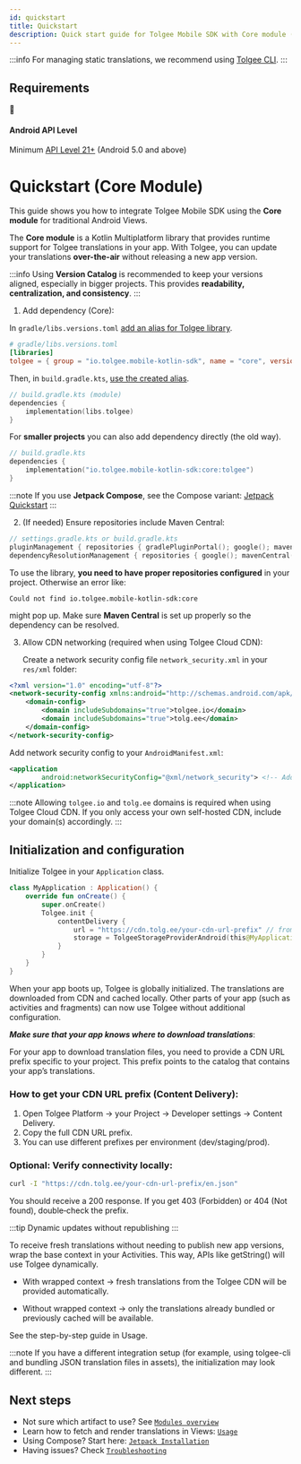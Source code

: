 ```yaml
---
id: quickstart
title: Quickstart
description: Quick start guide for Tolgee Mobile SDK with Core module (traditional Android Views)
---
```


:::info
For managing static translations, we recommend using [Tolgee CLI](https://github.com/tolgee/tolgee-cli).
:::

## Requirements

<div className="grid grid-cols-1 gap-4 my-6">
  <div className="border border-gray-200 dark:border-gray-700 rounded-lg p-4 bg-blue-50 dark:bg-blue-900/20">
    <div className="flex items-center gap-3">
      <span className="text-2xl">📱</span>
      <div>
        <h4 className="text-lg font-semibold mb-1 text-blue-800 dark:text-blue-200">Android API Level</h4>
        <p className="text-sm text-blue-700 dark:text-blue-300 mb-0">Minimum <a href="https://developer.android.com/guide/topics/manifest/uses-sdk-element#ApiLevels" className="text-blue-600 dark:text-blue-400 hover:underline">API Level 21+</a> (Android 5.0 and above)</p>
      </div>
    </div>
  </div>
</div>

# Quickstart (Core Module)

This guide shows you how to integrate Tolgee Mobile SDK using the **Core module** for traditional Android Views.

The **Core module** is a Kotlin Multiplatform library that provides runtime support for Tolgee translations in your app. With Tolgee, you can update your translations **over-the-air** without releasing a new app version.

:::info
Using **Version Catalog** is recommended to keep your versions aligned, especially in bigger projects. This provides **readability, centralization, and consistency**. 
:::

1. Add dependency (Core):

 In `gradle/libs.versions.toml` <u>add an alias for Tolgee library</u>.

   ```toml
   # gradle/libs.versions.toml
   [libraries]
   tolgee = { group = "io.tolgee.mobile-kotlin-sdk", name = "core", version.ref = "tolgee" }
   ```

Then, in `build.gradle.kts`, <u>use the created alias</u>. 

   ```kotlin
   // build.gradle.kts (module)
   dependencies {
       implementation(libs.tolgee)
   }
   ```

For **smaller projects** you can also add dependency directly (the old way).

   ```kotlin
   // build.gradle.kts 
   dependencies {
       implementation("io.tolgee.mobile-kotlin-sdk:core:tolgee")
   }
   ```

:::note
If you use **Jetpack Compose**, see the Compose variant: [Jetpack Quickstart](/android-sdk/jetpack/installation)
:::

2. (If needed) Ensure repositories include Maven Central:

```kotlin
// settings.gradle.kts or build.gradle.kts
pluginManagement { repositories { gradlePluginPortal(); google(); mavenCentral() } }
dependencyResolutionManagement { repositories { google(); mavenCentral() } }
```
To use the library, **you need to have proper repositories configured** in your project.
Otherwise an error like:

```text
Could not find io.tolgee.mobile-kotlin-sdk:core
```
might pop up.
Make sure **Maven Central** is set up properly so the dependency can be resolved.

3. Allow CDN networking (required when using Tolgee Cloud CDN):

   Create a network security config file `network_security.xml` in your `res/xml` folder:

```xml
<?xml version="1.0" encoding="utf-8"?>
<network-security-config xmlns:android="http://schemas.android.com/apk/res/android">
    <domain-config>
        <domain includeSubdomains="true">tolgee.io</domain>
        <domain includeSubdomains="true">tolg.ee</domain>
    </domain-config>
</network-security-config>
```

Add network security config to your `AndroidManifest.xml`:

```xml
<application
        android:networkSecurityConfig="@xml/network_security"> <!-- Add this line to your existing application tag -->
</application>
```

:::note
Allowing `tolgee.io` and `tolg.ee` domains is required when using Tolgee Cloud CDN. If you only access your own self-hosted CDN, include your domain(s) accordingly.
:::

## Initialization and configuration

Initialize Tolgee in your `Application` class.

```kotlin
class MyApplication : Application() {
    override fun onCreate() {
        super.onCreate()
        Tolgee.init {
            contentDelivery {
                url = "https://cdn.tolg.ee/your-cdn-url-prefix" // from Tolgee Platform → Content Delivery
                storage = TolgeeStorageProviderAndroid(this@MyApplication, BuildConfig.VERSION_CODE) // cache invalidates on app update
            }
        }
    }
}
```

When your app boots up, Tolgee is globally initialized. The translations are downloaded from CDN and cached locally. Other parts of your app (such as activities and fragments) can now use Tolgee without additional configuration.

***Make sure that your app knows where to download translations***:

For your app to download translation files, you need to provide a CDN URL prefix specific to your project. This prefix points to the catalog that contains your app’s translations.

### How to get your CDN URL prefix (Content Delivery):
1. Open Tolgee Platform → your Project → Developer settings → Content Delivery.
2. Copy the full CDN URL prefix. 
3. You can use different prefixes per environment (dev/staging/prod).

### Optional: Verify connectivity locally:

```bash
curl -I "https://cdn.tolg.ee/your-cdn-url-prefix/en.json"
```

You should receive a 200 response. 
If you get 403 (Forbidden) or 404 (Not found), double‑check the prefix.

:::tip
Dynamic updates without republishing
:::

To receive fresh translations without needing to publish new app versions, wrap the base context in your Activities.
This way, APIs like getString() will use Tolgee dynamically.

- With wrapped context → fresh translations from the Tolgee CDN will be provided automatically.

- Without wrapped context → only the translations already bundled or previously cached will be available.

See the step-by-step guide in Usage.

:::note
If you have a different integration setup (for example, using tolgee-cli and bundling JSON translation files in assets), the initialization may look different.
:::


## Next steps

- Not sure which artifact to use? See [`Modules overview`](./modules.mdx)
- Learn how to fetch and render translations in Views: [`Usage`](./usage.mdx)
- Using Compose? Start here: [`Jetpack Installation`](./jetpack/installation.mdx)
- Having issues? Check [`Troubleshooting`](./troubleshooting.mdx)

